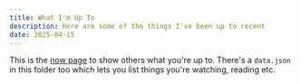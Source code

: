 ```yaml
---
title: What I'm Up To
description: Here are some of the things I've been up to recent
date: 2025-04-15
---
```


This is the [now page](https://nownownow.com/about) to show others what you're up to. There's a `data.json` in this folder too which lets you list things you're watching, reading etc.

